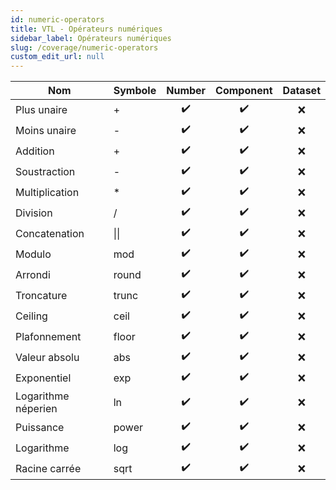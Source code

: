 ```yaml
---
id: numeric-operators
title: VTL - Opérateurs numériques
sidebar_label: Opérateurs numériques
slug: /coverage/numeric-operators
custom_edit_url: null
---
```


| Nom                 | Symbole      |       Number       |     Component      | Dataset |
| ------------------- | :----------- | :----------------: | :----------------: | :-----: |
| Plus unaire         | +            | :heavy_check_mark: | :heavy_check_mark: |   :x:   |
| Moins unaire        | -            | :heavy_check_mark: | :heavy_check_mark: |   :x:   |
| Addition            | +            | :heavy_check_mark: | :heavy_check_mark: |   :x:   |
| Soustraction        | -            | :heavy_check_mark: | :heavy_check_mark: |   :x:   |
| Multiplication      | \*           | :heavy_check_mark: | :heavy_check_mark: |   :x:   |
| Division            | /            | :heavy_check_mark: | :heavy_check_mark: |   :x:   |
| Concatenation       | &#124;&#124; | :heavy_check_mark: | :heavy_check_mark: |   :x:   |
| Modulo              | mod          | :heavy_check_mark: | :heavy_check_mark: |   :x:   |
| Arrondi             | round        | :heavy_check_mark: | :heavy_check_mark: |   :x:   |
| Troncature          | trunc        | :heavy_check_mark: | :heavy_check_mark: |   :x:   |
| Ceiling             | ceil         | :heavy_check_mark: | :heavy_check_mark: |   :x:   |
| Plafonnement        | floor        | :heavy_check_mark: | :heavy_check_mark: |   :x:   |
| Valeur absolu       | abs          | :heavy_check_mark: | :heavy_check_mark: |   :x:   |
| Exponentiel         | exp          | :heavy_check_mark: | :heavy_check_mark: |   :x:   |
| Logarithme néperien | ln           | :heavy_check_mark: | :heavy_check_mark: |   :x:   |
| Puissance           | power        | :heavy_check_mark: | :heavy_check_mark: |   :x:   |
| Logarithme          | log          | :heavy_check_mark: | :heavy_check_mark: |   :x:   |
| Racine carrée       | sqrt         | :heavy_check_mark: | :heavy_check_mark: |   :x:   |
